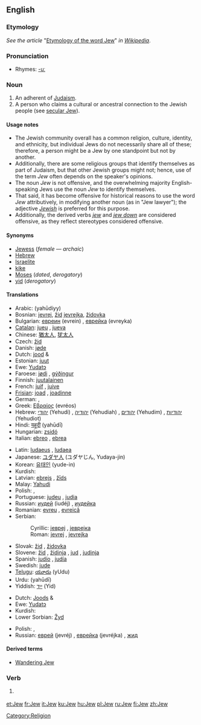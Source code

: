 {{see|jew}}
==English==

{{wikipedia|Jew}}

===Etymology===

''See the article'' "[[w:Etymology of the word Jew|Etymology of the word Jew]]" ''in [[Wikipedia]]''.

===Pronunciation===
*Rhymes: [[Rhymes:English:-uː|-uː]]

===Noun===
{{en-noun}}

# An adherent of [[Judaism]].
# A person who claims a cultural or ancestral connection to the Jewish people (see [[secular Jew]]).

====Usage notes====

*The Jewish community overall has a common religion, culture, identity, and ethnicity, but individual Jews do not necessarily share all of these; therefore, a person might be a Jew by one standpoint but not by another.
*Additionally, there are some religious groups that identify themselves as part of Judaism, but that other Jewish groups might not; hence, use of the term ''Jew'' often depends on the speaker's opinions.
*The noun ''Jew'' is not offensive, and the overwhelming majority English-speaking Jews use the noun ''Jew'' to identify themselves.
*That said, it has become offensive for historical reasons to use the word ''Jew'' attributively, in modifying another noun (as in "Jew lawyer"); the adjective ''[[Jewish]]'' is preferred for this purpose.
*Additionally, the derived verbs ''[[jew]]'' and ''[[jew down]]'' are considered offensive, as they reflect stereotypes considered offensive.

====Synonyms====
*[[Jewess]] (''female'' — ''archaic'')
*[[Hebrew]] {{dated}}
*[[Israelite]] {{dated}}
*[[kike]] {{derogatory}}
*[[Moses]] (''dated'', ''derogatory'')
*[[yid]] (''derogatory'')

====Translations====
{{trans-top|person of the Jewish faith}}
*Arabic: {{ARchar|[[يهودي|يَهُودِيّ]]}} (yahūdiyy)
*Bosnian: [[jevrej#Bosnian|jevrej]], [[žid#Bosnian|žid]] {{m}} [[jevrejka#Bosnian|jevrejka]], [[židovka#Bosnian|židovka]] {{f}}
*Bulgarian: [[евреин]] (evrein) {{m}}, [[еврейка]] (evreyka) {{f}}
*[[Catalan]]: [[jueu]] {{m}}, [[jueva]] {{f}}
*Chinese: [[猶太人]], [[犹太人]]
*Czech: [[žid]] {{m}}
*Danish: [[jøde]] {{c}}
*Dutch: [[jood]] {{m}} & {{f}}
*Estonian: [[juut]]
*Ewe: [[Yudatɔ]]
*Faroese: [[jødi]] {{m}}, [[gýðingur]] {{m}}
*Finnish: [[juutalainen]]
*French: [[juif]] {{m}}, [[juive]] {{f}}
*[[Frisian]]: [[joad]] {{m}}, [[joadinne]] {{f}}
*German: {{t|de|Jude}} {{m}}, {{t|de|Jüdin}} {{f}}
*Greek: [[Εβραίος]] (evréos) {{m}}
*Hebrew: [[יהודי]] (Yehudi) {{m}}, [[יהודיה]] (Yehudiah) {{f}}, [[יהודים]] (Yehudim) {{m}} {{p}}, [[יהודיות]] (Yehudiot) {{f}} {{p}}
*Hindi: [[यहूदी]] (yahūdī)
*Hungarian: [[zsidó]]
*Italian: [[ebreo]] {{m}}, [[ebrea]] {{f}}
{{trans-mid}}
*Latin: [[Iudaeus]] {{m}}, [[Iudaea]] {{f}}
*Japanese: [[ユダヤ人]] (ユダヤじん, Yudaya-jin)
*Korean: [[유태인]] (yude-in)
*Kurdish: {{KUchar|[[جوله‌که‌]]}}
*Latvian: [[ebrejs]] {{m}}, [[žīds]] {{m}}
*Malay: [[Yahudi]]
*Polish: {{t|pl|żyd}} {{m}}, {{t|pl|żydówka}} {{f}}
*Portuguese: [[judeu]] {{m}}, [[judia]] {{f}}
*Russian: [[иудей]] (iudéj) {{m}}, [[иудейка]] {{f}}
*Romanian: [[evreu]] {{m}}, [[evreică]] {{f}}
*Serbian:
*:Cyrillic: [[јевреј#Serbian|јевреј]] {{m}}, [[јеврејка#Serbian|јеврејка]] {{f}}
*:Roman: [[jevrej#Serbian|jevrej]] {{m}}, [[jevrejka#Serbian|jevrejka]] {{f}}
*Slovak: [[žid]] {{m}}, [[židovka]] {{f}}
*Slovene: [[žid]] {{m}}, [[židinja]] {{f}}, [[jud]] {{m}}, [[judinja]] {{f}}
*Spanish: [[judío]] {{m}}, [[judía]] {{f}}
*Swedish: [[jude]] {{c}}
*[[Telugu]]: [[యూదు]] (yUdu)
*Urdu: {{URchar|[[یہودی]]}} (yahūdī)
*Yiddish: [[ייִד]] (Yid) {{m}}
{{trans-bottom}}

{{trans-top|a person with a Jewish cultural or ancestral connection}}
*Dutch: [[Joods]] {{m}} & {{f}}
*Ewe: [[Yudatɔ]]
*Kurdish: {{KUchar|[[جوله‌که‌]]}}
*Lower Sorbian: [[Žyd]] {{m}}
{{trans-mid}}
*Polish: {{t|pl|Żyd}} {{m}}, {{t|pl|Żydówka}} {{f}}
*Russian: [[еврей]] (jevréj) {{m}}, [[еврейка]] (jevréjka) {{f}}, [[жид]] {{m}}
{{trans-bottom}}

====Derived terms====
*[[Wandering Jew]]

===Verb===
{{en-verb}}

# {{offensive}} {{alternative spelling of|[[jew]]}}

[[Category:Religion]]

[[et:Jew]]
[[fr:Jew]]
[[it:Jew]]
[[ku:Jew]]
[[hu:Jew]]
[[pl:Jew]]
[[ru:Jew]]
[[fi:Jew]]
[[zh:Jew]]
